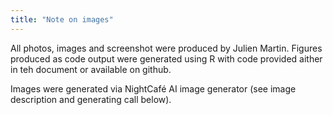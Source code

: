 ```yaml
---
title: "Note on images"
---
```


All photos, images and screenshot were produced by Julien Martin. Figures produced as code output were generated using R with code provided aither in teh document or available on github.

Images were generated via NightCafé AI image generator (see image description and generating call below).

